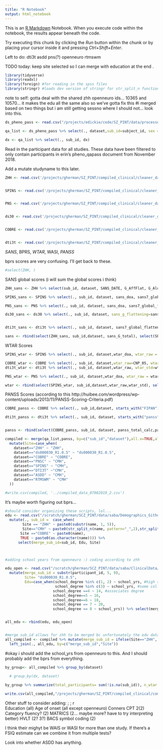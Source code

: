 ```yaml
---
title: "R Notebook"
output: html_notebook
---
```


This is an [R Markdown](http://rmarkdown.rstudio.com) Notebook. When you execute code within the notebook, the results appear beneath the code. 

Try executing this chunk by clicking the *Run* button within the chunk or by placing your cursor inside it and pressing *Ctrl+Shift+Enter*. 

Left to do: dti3t asdd pns(?) openneuro rtmswm 


TODO today: keep site selected so I can merge with education at the end .

```r
library(tidyverse)
library(readxl)
library(foreign) #for reading in the spss files
library(stringr) #loads dev version of stringr for str_split_n function
```
note to self: gotta deal with the shared zhh openneuro ids... 10365 and 10570... it makes the edu all the same also so we've gotta fix this 
#i merged based on two things but i am still getting sessno where I should not... look into this. 

```r
ds_pheno_pass <- read.csv("/projects/edickie/code/SZ_PINT/data/processed/pheno/20200202_pheno_qapass.csv", stringsAsFactors = FALSE) %>% mutate_all(trimws) %>% mutate_all(na_if,"NA") %>% mutate_all(na_if, "") %>% mutate_all(na_if, " ") 

qa_list <- ds_pheno_pass %>% select(., dataset,sub_id=subject_id, sex = Sex, dx = DX, age = Age, Site)

dx <- qa_list %>% select(., sub_id, dx)

```

Read in the participant data for all studies. These data have been filtered to only contain participants in erin's pheno_qapass document from November 2018. 

Add a mutate studyname to this later.

```r
ZHH <- read.csv('/projects/gherman/SZ_PINT/compiled_clinical/cleaner_data_sets/ZHH_arranged2020.csv', stringsAsFactors = FALSE)%>% mutate_all(na_if,"NA") %>% mutate_all(na_if, "") %>% mutate_all(na_if, " ") %>% mutate(.,sub_id=GRID)%>% mutate(., dataset="ZHH")


SPINS <- read.csv('/projects/gherman/SZ_PINT/compiled_clinical/cleaner_data_sets/SPINS_arranged2020.csv', stringsAsFactors = FALSE)%>% mutate_all(na_if,"NA") %>% mutate_all(na_if, "") %>% mutate_all(na_if, " ")  %>%  mutate(.,sub_id=str_replace_all(record_id,c("_"="","SPN01"=""))) %>% mutate(., dataset="SPINS")


PNS <- read.csv('/projects/gherman/SZ_PINT/compiled_clinical/cleaner_data_sets/PNS_arranged2020.csv', stringsAsFactors = FALSE)%>% mutate_all(na_if,"NA") %>% mutate_all(na_if, "") %>% mutate_all(na_if, " ") %>% mutate(.,sub_id=str_replace_all(record_id,c("_"="","PNS"="")))%>% mutate(., dataset="PNSC")


ds30 <- read.csv('/projects/gherman/SZ_PINT/compiled_clinical/cleaner_data_sets/ds00030_arranged2020.csv', stringsAsFactors = FALSE)%>% mutate_all(na_if,"NA") %>% mutate_all(na_if, "") %>% mutate_all(na_if, " ") %>% mutate(.,sub_id=str_remove(participant_id, "sub-")) %>% mutate(., dataset="ds000030_R1.0.5")


COBRE <- read.csv('/projects/gherman/SZ_PINT/compiled_clinical/cleaner_data_sets/COBRE_arranged_2020.csv', stringsAsFactors = FALSE)%>% mutate_all(na_if,"NA") %>% mutate_all(na_if, "") %>% mutate_all(na_if, " ") %>% mutate(.,sub_id=subjectid) %>% mutate(., dataset="COBRE")


dti3t <- read.csv('/projects/gherman/SZ_PINT/compiled_clinical/cleaner_data_sets/dti3t_arranged2020.csv', stringsAsFactors = FALSE)%>% mutate_all(na_if,"NA") %>% mutate_all(na_if, "") %>% mutate_all(na_if, " ") %>% mutate(.,sub_id=paste0("CMH",dti_id))%>% mutate(., dataset="DTI3T")

```

*SANS*, BPRS, *WTAR*, WASI, *PANSS*



bprs scores are very confusing. I'll get back to these. 

```r

#select(ZHH, )

```

SANS global scores (i will sum the global scores i think)

```r
ZHH_sans <- ZHH %>% select(sub_id, dataset, SANS_DATE, G_AffFlat, G_Alogia, G_Avolition, G_AsocAnh) %>% mutate(., sans_G_total = select(., G_AffFlat, G_Alogia, G_Avolition, G_AsocAnh) %>% apply(1, sum))

SPINS_sans <- SPINS %>% select(., sub_id, dataset, sans_doa, sans7_global_flattening, sans12_global_alogia,sans17_global_avolition,sans22_global_asocial_anhedonia) %>% mutate(., sans_G_total =select(.,sans7_global_flattening, sans12_global_alogia,sans17_global_avolition,sans22_global_asocial_anhedonia)%>% apply(1, sum))

PNS_sans <- PNS %>% select(., sub_id, dataset, sans_doa, sans7_global_flattening, sans12_global_alogia,sans17_global_avolition,sans22_global_asocial_anhedonia) %>% mutate(., sans_G_total = select(.,sans7_global_flattening, sans12_global_alogia,sans17_global_avolition,sans22_global_asocial_anhedonia)%>% apply(1, sum))

ds30_sans <- ds30 %>% select(., sub_id, dataset, sans_g_flattening=sans7, sans_g_alogia=sans11, sans_g_avolition=sans16, sans_g_anhedonia = sans21) %>% mutate(., sans_G_total = select(.,sans_g_flattening, sans_g_alogia, sans_g_avolition, sans_g_anhedonia)%>% apply(1, sum))


dti3t_sans <- dti3t %>% select(., sub_id, dataset, sans7_global_flattening, sans12_global_alogia, sans17_global_avolition, sans22_global_asocial_anhedonia) %>% mutate(., sans_G_total = select(.,sans7_global_flattening, sans12_global_alogia,sans17_global_avolition,sans22_global_asocial_anhedonia)%>% apply(1, sum))
```


```r
sans <- rbind(select(ZHH_sans, sub_id,dataset, sans_G_total), select(SPINS_sans, sub_id, dataset,sans_G_total), select(PNS_sans, sub_id,dataset, sans_G_total), select(ds30_sans, sub_id, dataset,sans_G_total), select(dti3t_sans, sub_id, dataset, sans_G_total))

```


WTAR Scores

```r
SPINS_wtar <- SPINS %>% select(., sub_id, dataset,wtar_doa, wtar_raw = wtar_raw_score, wtar_std =  wtar_std_score,wtar_english_first)

COBRE_wtar <- COBRE %>% select(., sub_id, dataset,wtar_raw=CNP_05, wtar_std = CNP_06) #need to standardize these scores (and maybe compare to predicted scores as in here ->> https://link.springer.com/referenceworkentry/10.1007%2F978-0-387-79948-3_1500) (wtar_standard cnp_06 is all blank :( )) #predicted score is CNP_07, difference is CNP_08
dti3t_wtar <- dti3t %>% select(., sub_id, dataset,wtar_raw, wtar_std=wtar_standard) 

PNS_wtar <- PNS %>% select(., sub_id, dataset,wtar_doa, wtar_raw = wtar_raw_score, wtar_std =  wtar_std_score_calc )

wtar <- rbind(select(SPINS_wtar, sub_id,dataset,wtar_raw,wtar_std), select(COBRE_wtar, sub_id, dataset,wtar_raw,wtar_std), select(dti3t_wtar, sub_id,dataset, wtar_raw,wtar_std),select(PNS_wtar, sub_id, dataset,wtar_raw,wtar_std) )

```


PANSS Scores (according to this http://huibee.com/wordpress/wp-content/uploads/2013/11/PANSS-Scoring-Criteria.pdf)

```r
COBRE_panss <- COBRE %>% select(., sub_id,dataset, starts_with("FIPAN")) %>% mutate_at(vars(-sub_id,-FIPAN_30, -dataset),funs(recode(.,"Absent"=1,"Minimal"=2, "Mild"=3, "Moderate"=4,"Moderate severe"=5, "Severe"=6,"Extreme"=7))) %>%  select(c(paste0("FIPAN_",1:30)),everything()) %>% mutate(., panss_total_calc=rowSums(select(.,FIPAN_1:FIPAN_30))                                                            ,panss_positive_total_calc=rowSums(select(.,FIPAN_1:FIPAN_7)),panss_negative_total_calc=rowSums(select(.,FIPAN_8:FIPAN_14)),panss_general_total_calc=rowSums(select(.,FIPAN_15:FIPAN_30)))

dti3t_panss <- dti3t %>% select(., sub_id, dataset, starts_with("panss"))


panss <- rbind(select(COBRE_panss, sub_id, dataset, panss_total_calc,panss_positive_total_calc,panss_negative_total_calc, panss_general_total_calc), select(dti3t_panss, sub_id, dataset, panss_total_calc,panss_positive_total_calc,panss_negative_total_calc, panss_general_total_calc))
```

```r
compiled <- merge(qa_list,panss, by=c("sub_id","dataset"),all.x=TRUE,all.y=TRUE) %>% merge(.,sans, by=c("sub_id","dataset"),all.x=TRUE,all.y=TRUE)  %>% merge(.,wtar, by=c("sub_id","dataset"),all.x=TRUE,all.y=TRUE)  %>% merge(., dx) %>% merge(., select(ZHH, sub_id=GRID, SessNo), by = c("sub_id"), all.x=TRUE) %>%
  mutate(Site=case_when(
    dataset=="ZHH" ~ "ZHH",
    dataset=="ds000030_R1.0.5" ~ "ds000030_R1.0.5",
    dataset=="COBRE" ~ "COBRE", 
    dataset=="PNSC" ~ "CMH",
    dataset=="SPINS" ~ "CMH",
    dataset=="DTI3T" ~"CMH",
    dataset=="ASDD" ~ "CMH",
    dataset=="RTMSWM" ~ "CMH"
  ))

#write.csv(compiled, '../compiled_data_07082019_2.csv')
```

It's maybe worth figuring out bprs...




```r

#should consider organizing these scripts, lol...
edu <- read.csv("/scratch/gherman/SCZ_PINT/data/saba/Demographics_Github_29Aug2018.csv", stringsAsFactors = FALSE) %>% 
  mutate(., sub_id =  case_when(
        Site == "ZHH" ~ paste0(substr(name, 1, 5)), 
        Site=="CMH" ~ paste0(str_split_n(name, pattern="_",2),str_split_n(name, pattern="_",3)),
       Site =="COBRE" ~ paste0(name),
       TRUE ~ paste0(as.character(name)))) %>% 
      select(merge_sub_id=sub_id, Edu, Site)



#adding school years from openneuro :) coding according to zhh

edu_open <- read.csv("/scratch/gherman/SCZ_PINT/data/saba/ClinicalData/ds000030/phenotype_demographics.tsv", stringsAsFactors = FALSE, sep="\t") %>% 
  mutate(merge_sub_id = substr(participant_id, 5, 9), 
         Site= "ds000030_R1.0.5", 
         Edu=case_when(school_degree %in% c(1, 2) ~ school_yrs, #high school or no high school
                       school_degree %in% c(3) ~ school_yrs, #some college
                      school_degree ==4 ~ 14, #associates degree
                      school_degree==5 ~ 16, 
                      school_degree==6 ~ 18, 
                      school_degree == 7 ~ 20, 
                      school_degree == 8 ~ school_yrs)) %>% select(merge_sub_id, Edu, Site)


all_edu <- rbind(edu, edu_open)


#merge sub_id allows for zhh to be merged bc unfortunately the edu data is by GRID
all_compiled <- compiled %>% mutate(merge_sub_id = ifelse(Site=="ZHH", SessNo, sub_id))%>%
  left_join(., all_edu, by=c("merge_sub_id","Site")) 
```

#okay i should add the school_yrs from openneuro to this. And I should probably add the bprs from everything.

```r
by_group<- all_compiled %>% group_by(dataset)
  
  # group_by(dx, dataset)

by_group %>% summarize(total_participants= sum(!is.na(sub_id)), n_wtar = sum(!is.na(wtar_std)), n_sans= sum(!is.na(sans_G_total)), n_panss=sum(!is.na(panss_total_calc)), edu= sum(!is.na(Edu))) %>% bind_rows(summarise_all(., funs(if(is.numeric(.)) sum(.) else "Total")))
```





```r
write.csv(all_compiled,"/projects/gherman/SZ_PINT/compiled_clinical/compiled_2020_feb13.csv")
```


Other stuff to consider adding:  ; ; r    
Education (all)
Age of onset (all except openneuro)
Conners CPT 2(2)
Category fluency? (2)
MATRICS (2... maybe more? have to try interpreting better)
HVLT (2? 3?)
BACS symbol coding (2)

I think their mighyt be WAIS or WASI for more than one study. If there's a FSIQ estimate can we combine it from multiple tests?


Look into whether ASDD has anything.